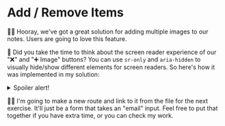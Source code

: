 # Add / Remove Items

👨‍💼 Hooray, we've got a great solution for adding multiple images to our notes.
Users are going to love this feature.

💯 Did you take the time to think about the screen reader experience of our "❌"
and "➕ Image" buttons? You can use `sr-only` and `aria-hidden` to visually
hide/show different elements for screen readers. So here's how it was
implemented in my solution:

<details>
<summary>Spoiler alert!</summary>

<CodeFile
	file="app/routes/users+/$username_+/notes.$noteId_.edit.tsx"
	range="180-186,192-198"
	highlight="184-185,196-197"
	buttons="solution"
/>

</details>

🧝‍♂️ I'm going to make a new <LinkToApp to="/signup" /> route and link to it from
the <InlineFile file="app/root.tsx" /> file for the next exercise. It'll just be
a form that takes an "email" input. Feel free to put that together if you have
extra time, or you can <DiffLink>check my work</DiffLink>.
